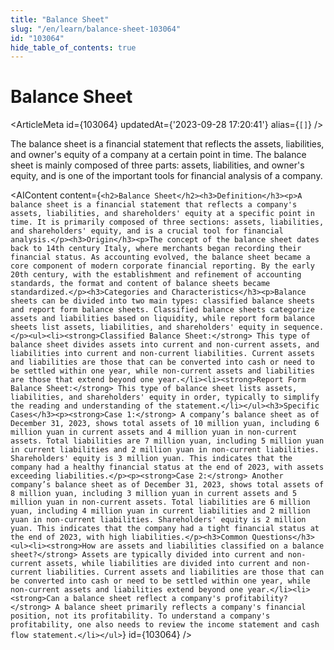 ```yaml
---
title: "Balance Sheet"
slug: "/en/learn/balance-sheet-103064"
id: "103064"
hide_table_of_contents: true
---
```



# Balance Sheet

<ArticleMeta id={103064} updatedAt={'2023-09-28 17:20:41'} alias={`[]`} />
<div className='border-solid border-b border-t-0 my-4 border-[var(--ifm-color-gray-300)]' />

The balance sheet is a financial statement that reflects the assets, liabilities, and owner's equity of a company at a certain point in time. The balance sheet is mainly composed of three parts: assets, liabilities, and owner's equity, and is one of the important tools for financial analysis of a company.

<AIContent content={`<h2>Balance Sheet</h2><h3>Definition</h3><p>A balance sheet is a financial statement that reflects a company's assets, liabilities, and shareholders' equity at a specific point in time. It is primarily composed of three sections: assets, liabilities, and shareholders' equity, and is a crucial tool for financial analysis.</p><h3>Origin</h3><p>The concept of the balance sheet dates back to 14th century Italy, where merchants began recording their financial status. As accounting evolved, the balance sheet became a core component of modern corporate financial reporting. By the early 20th century, with the establishment and refinement of accounting standards, the format and content of balance sheets became standardized.</p><h3>Categories and Characteristics</h3><p>Balance sheets can be divided into two main types: classified balance sheets and report form balance sheets. Classified balance sheets categorize assets and liabilities based on liquidity, while report form balance sheets list assets, liabilities, and shareholders' equity in sequence.</p><ul><li><strong>Classified Balance Sheet:</strong> This type of balance sheet divides assets into current and non-current assets, and liabilities into current and non-current liabilities. Current assets and liabilities are those that can be converted into cash or need to be settled within one year, while non-current assets and liabilities are those that extend beyond one year.</li><li><strong>Report Form Balance Sheet:</strong> This type of balance sheet lists assets, liabilities, and shareholders' equity in order, typically to simplify the reading and understanding of the statement.</li></ul><h3>Specific Cases</h3><p><strong>Case 1:</strong> A company’s balance sheet as of December 31, 2023, shows total assets of 10 million yuan, including 6 million yuan in current assets and 4 million yuan in non-current assets. Total liabilities are 7 million yuan, including 5 million yuan in current liabilities and 2 million yuan in non-current liabilities. Shareholders' equity is 3 million yuan. This indicates that the company had a healthy financial status at the end of 2023, with assets exceeding liabilities.</p><p><strong>Case 2:</strong> Another company’s balance sheet as of December 31, 2023, shows total assets of 8 million yuan, including 3 million yuan in current assets and 5 million yuan in non-current assets. Total liabilities are 6 million yuan, including 4 million yuan in current liabilities and 2 million yuan in non-current liabilities. Shareholders' equity is 2 million yuan. This indicates that the company had a tight financial status at the end of 2023, with high liabilities.</p><h3>Common Questions</h3><ul><li><strong>How are assets and liabilities classified on a balance sheet?</strong> Assets are typically divided into current and non-current assets, while liabilities are divided into current and non-current liabilities. Current assets and liabilities are those that can be converted into cash or need to be settled within one year, while non-current assets and liabilities extend beyond one year.</li><li><strong>Can a balance sheet reflect a company's profitability?</strong> A balance sheet primarily reflects a company's financial position, not its profitability. To understand a company's profitability, one also needs to review the income statement and cash flow statement.</li></ul>`} id={103064} />
